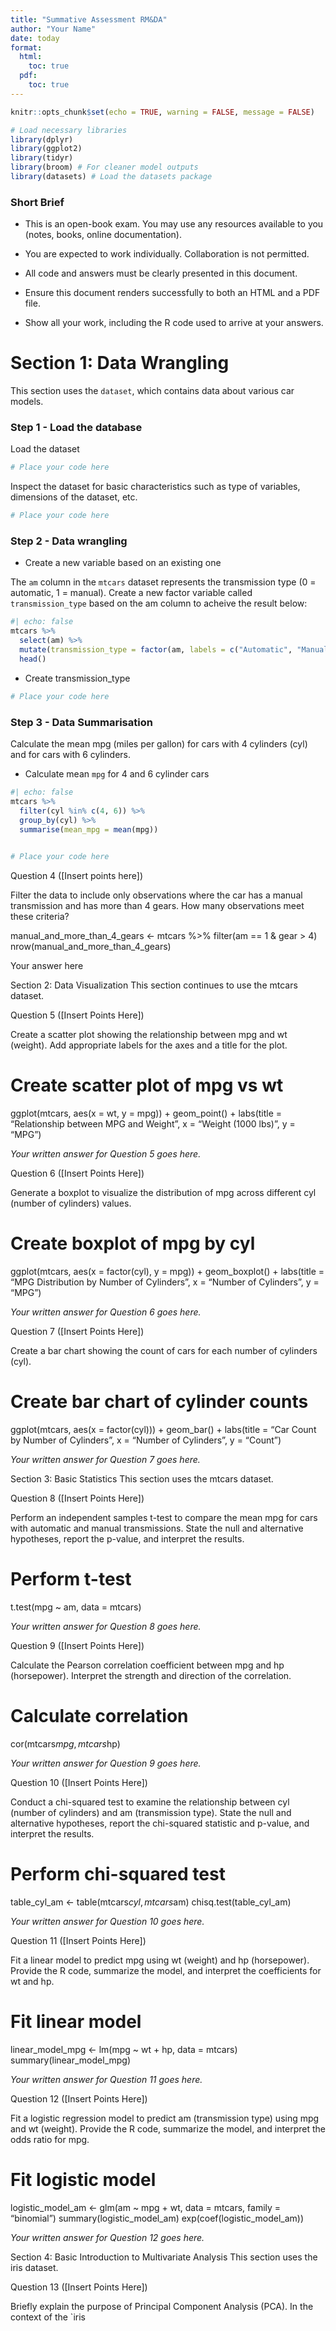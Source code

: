 ```yaml
---
title: "Summative Assessment RM&DA"
author: "Your Name"
date: today
format:
  html:
    toc: true
  pdf:
    toc: true
---
```


```r
knitr::opts_chunk$set(echo = TRUE, warning = FALSE, message = FALSE)

# Load necessary libraries
library(dplyr)
library(ggplot2)
library(tidyr)
library(broom) # For cleaner model outputs
library(datasets) # Load the datasets package
```

### Short Brief

-   This is an open-book exam. You may use any resources available to you (notes, books, online documentation).

-   You are expected to work individually. Collaboration is not permitted.

-   All code and answers must be clearly presented in this document.

-   Ensure this document renders successfully to both an HTML and a PDF file.

-   Show all your work, including the R code used to arrive at your answers.

# Section 1: Data Wrangling

This section uses the `dataset`, which contains data about various car models.

### Step 1 - Load the database

Load the dataset

```r
# Place your code here

```

Inspect the dataset for basic characteristics such as type of variables, dimensions of the dataset, etc.

```r
# Place your code here

```

### Step 2 - Data wrangling

-   Create a new variable based on an existing one

The `am` column in the `mtcars` dataset represents the transmission type (0 = automatic, 1 = manual). Create a new factor variable called `transmission_type` based on the am column to acheive the result below:

```r
#| echo: false
mtcars %>% 
  select(am) %>% 
  mutate(transmission_type = factor(am, labels = c("Automatic", "Manual"))) %>% 
  head()
```

-   Create transmission_type

```r
# Place your code here

```

### Step 3 - Data Summarisation

Calculate the mean mpg (miles per gallon) for cars with 4 cylinders (cyl) and for cars with 6 cylinders.

- Calculate mean `mpg` for 4 and 6 cylinder cars

```r
#| echo: false
mtcars %>% 
  filter(cyl %in% c(4, 6)) %>% 
  group_by(cyl) %>% 
  summarise(mean_mpg = mean(mpg))
  
```


```r
# Place your code here
```


Question 4 (\[Insert points here\])

Filter the data to include only observations where the car has a manual transmission and has more than 4 gears. How many observations meet these criteria?

manual_and_more_than_4_gears \<- mtcars %\>% filter(am == 1 & gear \> 4) nrow(manual_and_more_than_4_gears)

Your answer here

Section 2: Data Visualization This section continues to use the mtcars dataset.

Question 5 (\[Insert Points Here\])

Create a scatter plot showing the relationship between mpg and wt (weight). Add appropriate labels for the axes and a title for the plot.

# Create scatter plot of mpg vs wt

ggplot(mtcars, aes(x = wt, y = mpg)) + geom_point() + labs(title = "Relationship between MPG and Weight", x = "Weight (1000 lbs)", y = "MPG")

*Your written answer for Question 5 goes here.*

Question 6 (\[Insert Points Here\])

Generate a boxplot to visualize the distribution of mpg across different cyl (number of cylinders) values.

# Create boxplot of mpg by cyl

ggplot(mtcars, aes(x = factor(cyl), y = mpg)) + geom_boxplot() + labs(title = "MPG Distribution by Number of Cylinders", x = "Number of Cylinders", y = "MPG")

*Your written answer for Question 6 goes here.*

Question 7 (\[Insert Points Here\])

Create a bar chart showing the count of cars for each number of cylinders (cyl).

# Create bar chart of cylinder counts

ggplot(mtcars, aes(x = factor(cyl))) + geom_bar() + labs(title = "Car Count by Number of Cylinders", x = "Number of Cylinders", y = "Count")

*Your written answer for Question 7 goes here.*

Section 3: Basic Statistics This section uses the mtcars dataset.

Question 8 (\[Insert Points Here\])

Perform an independent samples t-test to compare the mean mpg for cars with automatic and manual transmissions. State the null and alternative hypotheses, report the p-value, and interpret the results.

# Perform t-test

t.test(mpg \~ am, data = mtcars)

*Your written answer for Question 8 goes here.*

Question 9 (\[Insert Points Here\])

Calculate the Pearson correlation coefficient between mpg and hp (horsepower). Interpret the strength and direction of the correlation.

# Calculate correlation

cor(mtcars$mpg, mtcars$hp)

*Your written answer for Question 9 goes here.*

Question 10 (\[Insert Points Here\])

Conduct a chi-squared test to examine the relationship between cyl (number of cylinders) and am (transmission type). State the null and alternative hypotheses, report the chi-squared statistic and p-value, and interpret the results.

# Perform chi-squared test

table_cyl_am \<- table(mtcars$cyl, mtcars$am) chisq.test(table_cyl_am)

*Your written answer for Question 10 goes here.*

Question 11 (\[Insert Points Here\])

Fit a linear model to predict mpg using wt (weight) and hp (horsepower). Provide the R code, summarize the model, and interpret the coefficients for wt and hp.

# Fit linear model

linear_model_mpg \<- lm(mpg \~ wt + hp, data = mtcars) summary(linear_model_mpg)

*Your written answer for Question 11 goes here.*

Question 12 (\[Insert Points Here\])

Fit a logistic regression model to predict am (transmission type) using mpg and wt (weight). Provide the R code, summarize the model, and interpret the odds ratio for mpg.

# Fit logistic model

logistic_model_am \<- glm(am \~ mpg + wt, data = mtcars, family = "binomial") summary(logistic_model_am) exp(coef(logistic_model_am))

*Your written answer for Question 12 goes here.*

Section 4: Basic Introduction to Multivariate Analysis This section uses the iris dataset.

Question 13 (\[Insert Points Here\])

Briefly explain the purpose of Principal Component Analysis (PCA). In the context of the \`iris
